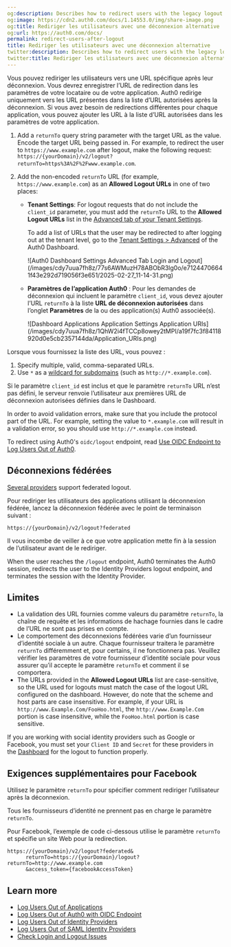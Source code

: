 ```yaml
---
og:description: Describes how to redirect users with the legacy logout endpoint.
og:image: https://cdn2.auth0.com/docs/1.14553.0/img/share-image.png
og:title: Rediriger les utilisateurs avec une déconnexion alternative
og:url: https://auth0.com/docs/
permalink: redirect-users-after-logout
title: Rediriger les utilisateurs avec une déconnexion alternative
twitter:description: Describes how to redirect users with the legacy logout endpoint.
twitter:title: Rediriger les utilisateurs avec une déconnexion alternative
---
```


Vous pouvez rediriger les utilisateurs vers une URL spécifique après leur déconnexion. Vous devrez enregistrer l’URL de redirection dans les paramètres de votre locataire ou de votre application. Auth0 redirige uniquement vers les URL présentes dans la liste d’URL autorisées après la déconnexion. Si vous avez besoin de redirections différentes pour chaque application, vous pouvez ajouter les URL à la liste d’URL autorisées dans les paramètres de votre application.

1. Add a `returnTo` query string parameter with the target URL as the value. Encode the target URL being passed in. For example, to redirect the user to `https://www.example.com` after logout, make the following request:
   `https://{yourDomain}/v2/logout?returnTo=https%3A%2F%2Fwww.example.com`.
2. Add the non-encoded `returnTo` URL (for example, `https://www.example.com`) as an **Allowed Logout URLs** in one of two places:

   * **Tenant Settings**: For logout requests that do not include the `client_id` parameter, you must add the `returnTo` URL to the **Allowed Logout URLs** list in the [Advanced tab of your Tenant Settings](https://manage.auth0.com/#/tenant/advanced).

     To add a list of URLs that the user may be redirected to after logging out at the tenant level, go to the [Tenant Settings > Advanced](https://manage.auth0.com/#/tenant/advanced) of the Auth0 Dashboard.

     <Frame>![Auth0 Dashboard Settings Advanced Tab Login and Logout](/images/cdy7uua7fh8z/77s6AWMuzH78ABObR3lg0o/e71244706641f43e292d719056f3e651/2025-02-27_11-14-31.png)</Frame>
   * **Paramètres de l’application Auth0** : Pour les demandes de déconnexion qui incluent le paramètre `client_id`, vous devez ajouter l’URL `returnTo` à la liste **URL de déconnexion autorisées** dans l’onglet **Paramètres** de la ou des application(s) Auth0 associée(s).

     <Frame>![Dashboard Applications Application Settings Application URIs](/images/cdy7uua7fh8z/1QhW2i4fTCCp8owey2tMPI/a19f7fc3f84118920d0e5cb2357144da/Application_URIs.png)</Frame>

Lorsque vous fournissez la liste des URL, vous pouvez :

1. Specify multiple, valid, comma-separated URLs.
2. Use `*` as a [wildcard for subdomains](/docs/get-started/applications/wildcards-for-subdomains) (such as `http://*.example.com`).

Si le paramètre `client_id` est inclus et que le paramètre `returnTo` URL n’est pas défini, le serveur renvoie l’utilisateur aux premières URL de déconnexion autorisées définies dans le Dashboard.

In order to avoid validation errors, make sure that you include the protocol part of the URL. For example, setting the value to `*.example.com` will result in a validation error, so you should use `http://*.example.com` instead.

<Callout icon="file-lines" color="#0EA5E9" iconType="regular">

To redirect using Auth0's `oidc/logout` endpoint, read [Use OIDC Endpoint to Log Users Out of Auth0](/docs/authenticate/login/logout/log-users-out-of-auth0).

</Callout>

## Déconnexions fédérées

[Several providers](/docs/authenticate/login/logout/log-users-out-of-idps#federated-logout-support) support federated logout.

Pour rediriger les utilisateurs des applications utilisant la déconnexion fédérée, lancez la déconnexion fédérée avec le point de terminaison suivant :

`https://{yourDomain}/v2/logout?federated`

Il vous incombe de veiller à ce que votre application mette fin à la session de l’utilisateur avant de le rediriger.

When the user reaches the `/logout` endpoint, Auth0 terminates the Auth0 session, redirects the user to the <Tooltip tip="Identity Provider (IdP): Service that stores and manages digital identities." cta="View Glossary" href="/docs/glossary?term=Identity+Providers">Identity Providers</Tooltip> logout endpoint, and terminates the session with the Identity Provider.

## Limites

* La validation des URL fournies comme valeurs du paramètre `returnTo`, la chaîne de requête et les informations de hachage fournies dans le cadre de l’URL ne sont pas prises en compte.
* Le comportement des déconnexions fédérées varie d’un fournisseur d’identité sociale à un autre. Chaque fournisseur traitera le paramètre `returnTo` différemment et, pour certains, il ne fonctionnera pas. Veuillez vérifier les paramètres de votre fournisseur d’identité sociale pour vous assurer qu’il accepte le paramètre `returnTo` et comment il se comportera.
* The URLs provided in the **Allowed Logout URLs** list are case-sensitive, so the URL used for logouts must match the case of the logout URL configured on the dashboard. However, do note that the scheme and host parts are case insensitive. For example, if your URL is `http://www.Example.Com/FooHoo.html`, the `http://www.Example.Com` portion is case insensitive, while the `FooHoo.html` portion is case sensitive.

If you are working with social identity providers such as Google or Facebook, you must set your `Client ID` and `Secret` for these providers in the [Dashboard](https://manage.auth0.com/#) for the logout to function properly.

## Exigences supplémentaires pour Facebook

Utilisez le paramètre `returnTo` pour spécifier comment rediriger l’utilisateur après la déconnexion.

Tous les fournisseurs d’identité ne prennent pas en charge le paramètre `returnTo`.

Pour Facebook, l’exemple de code ci-dessous utilise le paramètre `returnTo` et spécifie un site Web pour la redirection.

```http lines
https://{yourDomain}/v2/logout?federated&
      returnTo=https://{yourDomain}/logout?returnTo=http://www.example.com
      &access_token={facebookAccessToken}
```






## Learn more

* [Log Users Out of Applications](/docs/authenticate/login/logout/log-users-out-of-applications)
* [Log Users Out of Auth0 with OIDC Endpoint](/docs/authenticate/login/logout/log-users-out-of-auth0)
* [Log Users Out of Identity Providers](/docs/authenticate/login/logout/log-users-out-of-idps)
* [Log Users Out of SAML Identity Providers](/docs/authenticate/login/logout/log-users-out-of-saml-idps)
* [Check Login and Logout Issues](/docs/troubleshoot/authentication-issues/check-login-and-logout-issues)